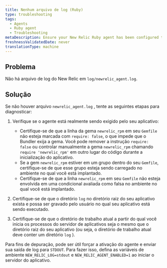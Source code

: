 ```yaml
---
title: Nenhum arquivo de log (Ruby)
type: troubleshooting
tags:
  - Agents
  - Ruby agent
  - Troubleshooting
metaDescription: Ensure your New Relic Ruby agent has been configured to generate log files.
freshnessValidatedDate: never
translationType: machine
---
```


## Problema

Não há arquivo de log do New Relic em `log/newrelic_agent.log`.

## Solução

Se não houver arquivo `newrelic_agent.log` , tente as seguintes etapas para diagnosticar:

1. Verifique se o agente está realmente sendo exigido pelo seu aplicativo:

   * Certifique-se de que a linha da gema `newrelic_rpm` em seu `Gemfile` não esteja marcada com `require: false`, o que impede que o Bundler exija a gema. Você pode remover a instrução `require: false` ou controlar manualmente a gema `newrelic_rpm` chamando `require 'newrelic_rpm'` em outro lugar do código durante a inicialização do aplicativo.
   * Se a gem `newrelic_rpm` estiver em um grupo dentro do seu `Gemfile`, certifique-se de que esse grupo esteja sendo carregado no ambiente no qual você está implantado.
   * Certifique-se de que a linha `newrelic_rpm` em seu `Gemfile` não esteja envolvida em uma condicional avaliada como falsa no ambiente no qual você está implantado.

2. Certifique-se de que o diretório `log` no diretório raiz do seu aplicativo exista e possa ser gravado pelo usuário no qual seu aplicativo está sendo executado.

3. Certifique-se de que o diretório de trabalho atual a partir do qual você inicia os processos do servidor de aplicativos seja o mesmo que o diretório raiz do seu aplicativo (ou seja, o diretório de trabalho atual deve conter um diretório `log` ).

Para fins de depuração, pode ser útil forçar a ativação do agente e enviar sua saída de log para `STDOUT`. Para fazer isso, defina as variáveis de ambiente `NEW_RELIC_LOG=stdout` e `NEW_RELIC_AGENT_ENABLED=1` ao iniciar o servidor do aplicativo.